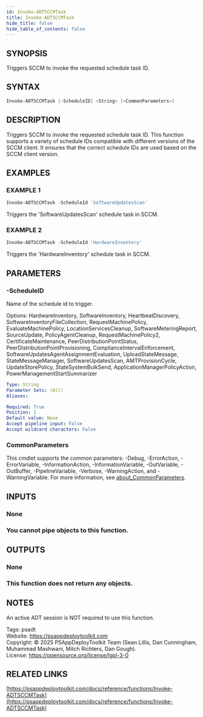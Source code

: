 ```yaml
---
id: Invoke-ADTSCCMTask
title: Invoke-ADTSCCMTask
hide_title: false
hide_table_of_contents: false
---
```


## SYNOPSIS

Triggers SCCM to invoke the requested schedule task ID.

## SYNTAX

```powershell
Invoke-ADTSCCMTask [-ScheduleID] <String> [<CommonParameters>]
```

## DESCRIPTION

Triggers SCCM to invoke the requested schedule task ID.
This function supports a variety of schedule IDs compatible with different versions of the SCCM client.
It ensures that the correct schedule IDs are used based on the SCCM client version.

## EXAMPLES

### EXAMPLE 1

```powershell
Invoke-ADTSCCMTask -ScheduleId 'SoftwareUpdatesScan'
```

Triggers the 'SoftwareUpdatesScan' schedule task in SCCM.

### EXAMPLE 2

```powershell
Invoke-ADTSCCMTask -ScheduleId 'HardwareInventory'
```

Triggers the 'HardwareInventory' schedule task in SCCM.

## PARAMETERS

### -ScheduleID

Name of the schedule id to trigger.

Options: HardwareInventory, SoftwareInventory, HeartbeatDiscovery, SoftwareInventoryFileCollection, RequestMachinePolicy, EvaluateMachinePolicy, LocationServicesCleanup, SoftwareMeteringReport, SourceUpdate, PolicyAgentCleanup, RequestMachinePolicy2, CertificateMaintenance, PeerDistributionPointStatus, PeerDistributionPointProvisioning, ComplianceIntervalEnforcement, SoftwareUpdatesAgentAssignmentEvaluation, UploadStateMessage, StateMessageManager, SoftwareUpdatesScan, AMTProvisionCycle, UpdateStorePolicy, StateSystemBulkSend, ApplicationManagerPolicyAction, PowerManagementStartSummarizer

```yaml
Type: String
Parameter Sets: (All)
Aliases:

Required: True
Position: 1
Default value: None
Accept pipeline input: False
Accept wildcard characters: False
```

### CommonParameters

This cmdlet supports the common parameters: -Debug, -ErrorAction, -ErrorVariable, -InformationAction, -InformationVariable, -OutVariable, -OutBuffer, -PipelineVariable, -Verbose, -WarningAction, and -WarningVariable. For more information, see [about_CommonParameters](http://go.microsoft.com/fwlink/?LinkID=113216).

## INPUTS

### None

### You cannot pipe objects to this function.
## OUTPUTS

### None

### This function does not return any objects.
## NOTES
An active ADT session is NOT required to use this function.

Tags: psadt<br />
Website: https://psappdeploytoolkit.com<br />
Copyright: © 2025 PSAppDeployToolkit Team (Sean Lillis, Dan Cunningham, Muhammad Mashwani, Mitch Richters, Dan Gough).<br />
License: https://opensource.org/license/lgpl-3-0

## RELATED LINKS

[https://psappdeploytoolkit.com/docs/reference/functions/Invoke-ADTSCCMTask](https://psappdeploytoolkit.com/docs/reference/functions/Invoke-ADTSCCMTask)
